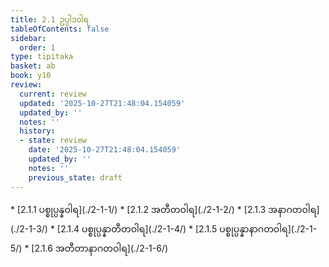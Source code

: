 ```yaml
---
title: 2.1 ဥပ္ပါဒဝါရ
tableOfContents: false
sidebar:
  order: 1
type: tipitaka
basket: ab
book: y10
review:
  current: review
  updated: '2025-10-27T21:48:04.154059'
  updated_by: ''
  notes: ''
  history:
  - state: review
    date: '2025-10-27T21:48:04.154059'
    updated_by: ''
    notes: ''
    previous_state: draft
---
```



<ReviewStatus review={frontmatter.review} showDetails={true} />

<HypothesisAnnotation frontmatter={frontmatter} />

<DynamicBreadcrumb />



<TableOfContents book="y10" section="2.1">
* [2.1.1 ပစ္စုပ္ပန္နဝါရ](./2-1-1/)
* [2.1.2 အတီတဝါရ](./2-1-2/)
* [2.1.3 အနာဂတဝါရ](./2-1-3/)
* [2.1.4 ပစ္စုပ္ပန္နာတီတဝါရ](./2-1-4/)
* [2.1.5 ပစ္စုပ္ပန္နာနာဂတဝါရ](./2-1-5/)
* [2.1.6 အတီတာနာဂတဝါရ](./2-1-6/)
</TableOfContents>
